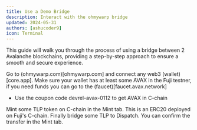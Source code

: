 ```yaml
---
title: Use a Demo Bridge
description: Interact with the ohmywarp bridge
updated: 2024-05-31
authors: [ashucoder9]
icon: Terminal
---
```


This guide will walk you through the process of using a bridge between 2 Avalanche blockchains, providing a step-by-step approach to ensure a smooth and secure experience.

Go to (ohmywarp.com)[ohmywarp.com] and connect any web3 (wallet)[core.app]. Make sure your wallet has at least some AVAX in the Fuji testner, if you need funds you can go to the (faucet)[faucet.avax.network]
- Use the coupon code devrel-avax-0112 to get AVAX in C-chain

Mint some TLP token on C-chain in the Mint tab. This is an ERC20 deployed on Fuji's C-chain.
Finally bridge some TLP to Dispatch. You can confirm the transfer in the Mint tab.

